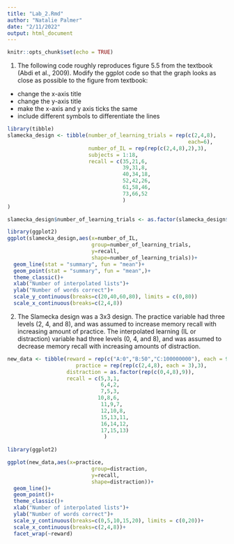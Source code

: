 ```yaml
---
title: "Lab_2.Rmd"
author: "Natalie Palmer"
date: "2/11/2022"
output: html_document
---
```


```r
knitr::opts_chunk$set(echo = TRUE)
```

1. The following code roughly reproduces figure 5.5 from the textbook (Abdi et al., 2009). Modify the ggplot code so that the graph looks as close as possible to the figure from textbook:
- change the x-axis title
- change the y-axis title
- make the x-axis and y axis ticks the same
- include different symbols to differentiate the lines


```r
library(tibble)
slamecka_design <- tibble(number_of_learning_trials = rep(c(2,4,8),
                                                          each=6),
                          number_of_IL = rep(rep(c(2,4,8),2),3),
                          subjects = 1:18,
                          recall = c(35,21,6,
                                     39,31,8,
                                     40,34,18,
                                     52,42,26,
                                     61,58,46,
                                     73,66,52
                                     )
)

slamecka_design$number_of_learning_trials <- as.factor(slamecka_design$number_of_learning_trials)

library(ggplot2)
ggplot(slamecka_design,aes(x=number_of_IL,
                           group=number_of_learning_trials,
                           y=recall,
                           shape=number_of_learning_trials))+ 
  geom_line(stat = "summary", fun = "mean")+
  geom_point(stat = "summary", fun = "mean",)+
  theme_classic()+
  xlab("Number of interpolated lists")+
  ylab("Number of words correct")+
  scale_y_continuous(breaks=c(20,40,60,80), limits = c(0,80))
  scale_x_continuous(breaks=c(2,4,8))
```

2. The Slamecka design was a 3x3 design. The practice variable had three levels (2, 4, and 8), and was assumed to increase memory recall with increasing amount of practice. The interpolated learning (IL or distraction) variable had three levels (0, 4, and 8), and was assumed to decrease memory recall with increasing amounts of distraction.

```r
new_data <- tibble(reward = rep(c("A:0","B:50","C:100000000"), each = 9),
                      practice = rep(rep(c(2,4,8), each = 3),3),
                   distraction = as.factor(rep(c(0,4,8),9)),
                   recall = c(5,3,1,
                              6,4,2,
                              7,5,3,
                             10,8,6,
                              11,9,7,
                              12,10,8,
                              15,13,11,
                              16,14,12,
                              17,15,13)
                               )
                                            
library(ggplot2)

ggplot(new_data,aes(x=practice,
                           group=distraction,
                           y=recall,
                           shape=distraction))+ 
  geom_line()+
  geom_point()+
  theme_classic()+
  xlab("Number of interpolated lists")+
  ylab("Number of words correct")+
  scale_y_continuous(breaks=c(0,5,10,15,20), limits = c(0,20))+
  scale_x_continuous(breaks=c(2,4,8))+
  facet_wrap(~reward)
```

